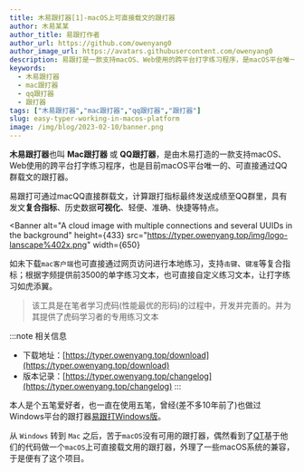 ```yaml
---
title: 木易跟打器[1]-macOS上可直接载文的跟打器
author: 木易某某
author_title: 易跟打作者
author_url: https://github.com/owenyang0
author_image_url: https://avatars.githubusercontent.com/owenyang0
description: 易跟打是一款支持macOS、Web使用的跨平台打字练习程序，是macOS平台唯一的、可直接通过QQ群载文的跟打器
keywords:
  - 木易跟打器
  - mac跟打器
  - qq跟打器
  - 跟打器
tags: ["木易跟打器","mac跟打器","qq跟打器","跟打器"]
slug: easy-typer-working-in-macos-platform
image: /img/blog/2023-02-10/banner.png
---
```


**木易跟打器**也叫 **Mac跟打器** 或 **QQ跟打器**，是由木易打造的一款支持macOS、Web使用的跨平台打字练习程序，也是目前macOS平台唯一的、可直接通过QQ群载文的跟打器。

易跟打可通过macQQ直接群载文，计算跟打指标最终发送成绩至QQ群里，具有发文**复合指标**、历史数据**可视化**、轻便、准确、快捷等特点。

<!--truncate-->


<Banner
  alt="A cloud image with multiple connections and several UUIDs in the background"
  height={433}
  src="https://typer.owenyang.top/img/logo-lanscape%402x.png"
  width={650}
></Banner>


如未下载`mac客户端`也可直接通过网页访问进行本地练习，支持`击键`、`键准`等复合指标；根据字频提供前3500的单字练习文本，也可直接自定义练习文本，让打字练习如虎添翼。

> 该工具是在笔者学习虎码(性能最优的形码)的过程中，开发并完善的。并为其提供了虎码学习者的专用练习文本


:::note 相关信息
* 下载地址：[https://typer.owenyang.top/download](https://typer.owenyang.top/download)
* 版本记录：[https://typer.owenyang.top/changelog](https://typer.owenyang.top/changelog)
:::





本人是个五笔爱好者，也一直在使用五笔，曾经(差不多10年前了)也做过Windows平台的跟打器[易跟打Windows版](https://github.com/owenyang0/FollowTyperAndSender)。

从 `Windows` 转到 `Mac` 之后，苦于`macOS`没有可用的跟打器，偶然看到了[QT](https://gitee.com/hotleave/quick-typing)基于他们的代码做一个`macOS`上可直接载文用的跟打器，外理了一些macOS系统的兼容，于是便有了这个项目。
